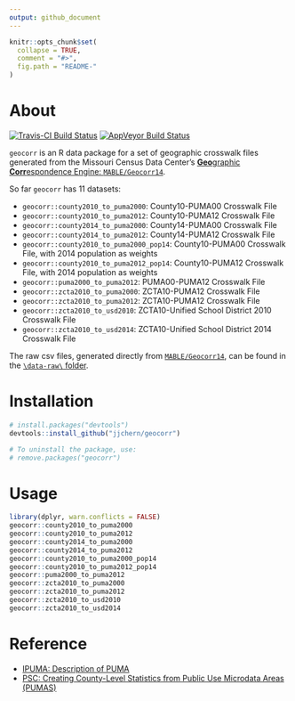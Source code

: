 ```yaml
---
output: github_document
---
```


<!-- README.md is generated from README.Rmd. Please edit that file -->

```r
knitr::opts_chunk$set(
  collapse = TRUE,
  comment = "#>",
  fig.path = "README-"
)
```

# About

[![Travis-CI Build Status](https://travis-ci.org/jjchern/geocorr.svg?branch=master)](https://travis-ci.org/jjchern/geocorr)
[![AppVeyor Build Status](https://ci.appveyor.com/api/projects/status/github/jjchern/geocorr?branch=master&svg=true)](https://ci.appveyor.com/project/jjchern/geocorr)

`geocorr` is an R data package for a set of geographic crosswalk files 
generated from the Missouri Census Data Center's [**Geo**graphic **Corr**espondence Engine: `MABLE/Geocorr14`](http://mcdc.missouri.edu/websas/geocorr14.html). 

So far `geocorr` has 11 datasets:

- `geocorr::county2010_to_puma2000`: County10-PUMA00 Crosswalk File
- `geocorr::county2010_to_puma2012`: County10-PUMA12 Crosswalk File
- `geocorr::county2014_to_puma2000`: County14-PUMA00 Crosswalk File
- `geocorr::county2014_to_puma2012`: County14-PUMA12 Crosswalk File
- `geocorr::county2010_to_puma2000_pop14`: County10-PUMA00 Crosswalk File, with 2014 population as weights
- `geocorr::county2010_to_puma2012_pop14`: County10-PUMA12 Crosswalk File, with 2014 population as weights
- `geocorr::puma2000_to_puma2012`: PUMA00-PUMA12 Crosswalk File
- `geocorr::zcta2010_to_puma2000`: ZCTA10-PUMA12 Crosswalk File
- `geocorr::zcta2010_to_puma2012`: ZCTA10-PUMA12 Crosswalk File
- `geocorr::zcta2010_to_usd2010`: ZCTA10-Unified School District 2010 Crosswalk File
- `geocorr::zcta2010_to_usd2014`: ZCTA10-Unified School District 2014 Crosswalk File

The raw csv files, generated directly from [`MABLE/Geocorr14`](http://mcdc.missouri.edu/websas/geocorr14.html),
can be found in the [`\data-raw\` folder](https://github.com/jjchern/geocorr/tree/master/data-raw).

# Installation

```R
# install.packages("devtools")
devtools::install_github("jjchern/geocorr")

# To uninstall the package, use:
# remove.packages("geocorr")
```

# Usage

```r
library(dplyr, warn.conflicts = FALSE)
geocorr::county2010_to_puma2000
geocorr::county2010_to_puma2012
geocorr::county2014_to_puma2000
geocorr::county2014_to_puma2012
geocorr::county2010_to_puma2000_pop14
geocorr::county2010_to_puma2012_pop14
geocorr::puma2000_to_puma2012
geocorr::zcta2010_to_puma2000
geocorr::zcta2010_to_puma2012
geocorr::zcta2010_to_usd2010
geocorr::zcta2010_to_usd2014
```

# Reference

- [IPUMA: Description of PUMA](https://usa.ipums.org/usa-action/variables/PUMA)
- [PSC: Creating County-Level Statistics from Public Use Microdata Areas (PUMAS)](http://www.psc.isr.umich.edu/dis/census/Features/puma2cnty/)
